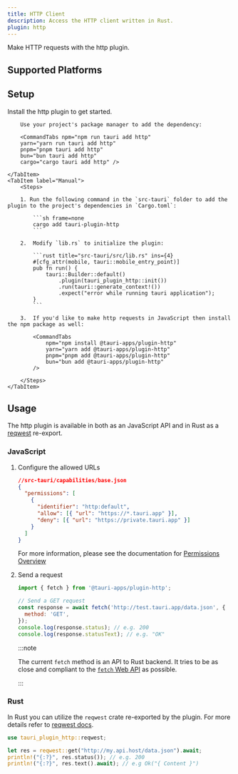 ```yaml
---
title: HTTP Client
description: Access the HTTP client written in Rust.
plugin: http
---
```




<PluginLinks plugin={frontmatter.plugin} />

Make HTTP requests with the http plugin.

## Supported Platforms

<Compatibility plugin={frontmatter.plugin} />

## Setup

Install the http plugin to get started.

<Tabs>
    <TabItem label="Automatic">

        Use your project's package manager to add the dependency:

        <CommandTabs npm="npm run tauri add http"
        yarn="yarn run tauri add http"
        pnpm="pnpm tauri add http"
        bun="bun tauri add http"
        cargo="cargo tauri add http" />

    </TabItem>
    <TabItem label="Manual">
        <Steps>

        1. Run the following command in the `src-tauri` folder to add the plugin to the project's dependencies in `Cargo.toml`:

            ```sh frame=none
            cargo add tauri-plugin-http
            ```

        2.  Modify `lib.rs` to initialize the plugin:

            ```rust title="src-tauri/src/lib.rs" ins={4}
            #[cfg_attr(mobile, tauri::mobile_entry_point)]
            pub fn run() {
                tauri::Builder::default()
                    .plugin(tauri_plugin_http::init())
                    .run(tauri::generate_context!())
                    .expect("error while running tauri application");
            }
            ```

        3.  If you'd like to make http requests in JavaScript then install the npm package as well:

            <CommandTabs
                npm="npm install @tauri-apps/plugin-http"
                yarn="yarn add @tauri-apps/plugin-http"
                pnpm="pnpm add @tauri-apps/plugin-http"
                bun="bun add @tauri-apps/plugin-http"
            />

        </Steps>
    </TabItem>

</Tabs>

## Usage

The http plugin is available in both as an JavaScript API and in Rust as a [reqwest](https://docs.rs/reqwest/) re-export.

### JavaScript

<Steps>

1.  Configure the allowed URLs

    ```json
    //src-tauri/capabilities/base.json
    {
      "permissions": [
        {
          "identifier": "http:default",
          "allow": [{ "url": "https://*.tauri.app" }],
          "deny": [{ "url": "https://private.tauri.app" }]
        }
      ]
    }
    ```

    For more information, please see the documentation for [Permissions Overview](/security/permissions/)

2.  Send a request

    ```javascript
    import { fetch } from '@tauri-apps/plugin-http';

    // Send a GET request
    const response = await fetch('http://test.tauri.app/data.json', {
      method: 'GET',
    });
    console.log(response.status); // e.g. 200
    console.log(response.statusText); // e.g. "OK"
    ```

    :::note

    The current `fetch` method is an API to Rust backend. It tries to be as close and compliant to the [`fetch` Web API](https://developer.mozilla.org/en-US/docs/Web/API/Fetch_API) as possible.

    :::

</Steps>

### Rust

In Rust you can utilize the `reqwest` crate re-exported by the plugin. For more details refer to [reqwest docs](https://docs.rs/reqwest/).

```rust
use tauri_plugin_http::reqwest;

let res = reqwest::get("http://my.api.host/data.json").await;
println!("{:?}", res.status()); // e.g. 200
println!("{:?}", res.text().await); // e.g Ok("{ Content }")
```

<PluginPermissions plugin={frontmatter.plugin} />
